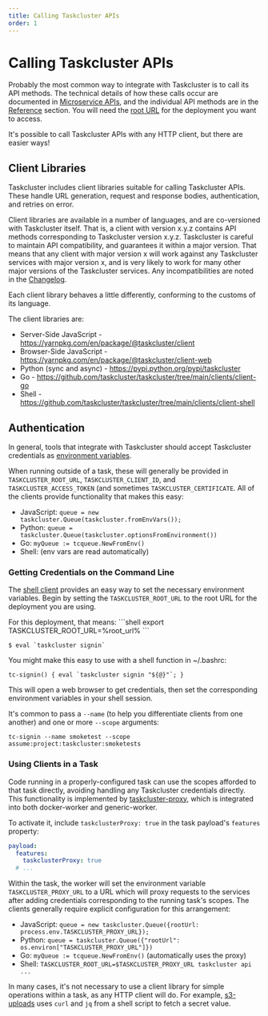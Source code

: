 ```yaml
---
title: Calling Taskcluster APIs
order: 1
---
```



# Calling Taskcluster APIs

Probably the most common way to integrate with Taskcluster is to call its API methods.
The technical details of how these calls occur are documented in [Microservice APIs](/docs/manual/design/apis), and the individual API methods are in the [Reference](/docs/reference) section.
You will need the [root URL](/docs/manual/using/root-urls) for the deployment you want to access.

It's possible to call Taskcluster APIs with any HTTP client, but there are easier ways!

## Client Libraries

Taskcluster includes client libraries suitable for calling Taskcluster APIs.
These handle URL generation, request and response bodies, authentication, and retries on error.

Client libraries are available in a number of languages, and are co-versioned with Taskcluster itself.
That is, a client with version x.y.z contains API methods corresponding to Taskcluster version x.y.z.
Taskcluster is careful to maintain API compatibility, and guarantees it within a major version.
That means that any client with major version x will work against any Taskcluster services with major version x, and is very likely to work for many other major versions of the Taskcluster services.
Any incompatibilities are noted in the [Changelog](https://github.com/taskcluster/taskcluster/blob/main/CHANGELOG.md).

Each client library behaves a little differently, conforming to the customs of its language.

The client libraries are:

* Server-Side JavaScript - https://yarnpkg.com/en/package/@taskcluster/client
* Browser-Side JavaScript - https://yarnpkg.com/en/package/@taskcluster/client-web
* Python (sync and async) - https://pypi.python.org/pypi/taskcluster
* Go - https://github.com/taskcluster/taskcluster/tree/main/clients/client-go
* Shell - https://github.com/taskcluster/taskcluster/tree/main/clients/client-shell

## Authentication

In general, tools that integrate with Taskcluster should accept Taskcluster credentials as [environment variables](/docs/manual/design/env-vars).

When running outside of a task, these will generally be provided in `TASKCLUSTER_ROOT_URL`, `TASKCLUSTER_CLIENT_ID`, and `TASKCLUSTER_ACCESS_TOKEN` (and sometimes `TASKCLUSTER_CERTIFICATE`.
All of the clients provide functionality that makes this easy:

 * JavaScript: `queue = new taskcluster.Queue(taskcluster.fromEnvVars());`
 * Python: `queue = taskcluster.Queue(taskcluster.optionsFromEnvironment())`
 * Go: `myQueue := tcqueue.NewFromEnv()`
 * Shell: (env vars are read automatically)

### Getting Credentials on the Command Line

The [shell client](https://github.com/taskcluster/taskcluster/tree/main/clients/client-shell) provides an easy way to set the necessary environment variables.
Begin by setting the `TASKCLUSTER_ROOT_URL` to the root URL for the deployment you are using.

<SiteSpecific>
For this deployment, that means:
```shell
export TASKCLUSTER_ROOT_URL=%root_url%
```
</SiteSpecific>

```shell
$ eval `taskcluster signin`
```

You might make this easy to use with a shell function in ~/.bashrc:

```shell
tc-signin() { eval `taskcluster signin "${@}"`; }
```

This will open a web browser to get credentials, then set the corresponding environment variables in your shell session.

It's common to pass a `--name` (to help you differentiate clients from one another) and one or more `--scope` arguments:

```shell
tc-signin --name smoketest --scope assume:project:taskcluster:smoketests
```

### Using Clients in a Task

Code running in a properly-configured task can use the scopes afforded to that task directly, avoiding handling any Taskcluster credentials directly.
This functionality is implemented by [taskcluster-proxy](https://github.com/taskcluster/taskcluster-proxy), which is integrated into both docker-worker and generic-worker.

To activate it, include `taskclusterProxy: true` in the task payload's `features` property:

```yaml
payload:
  features:
    taskclusterProxy: true
  # ...
```

Within the task, the worker will set the environment variable `TASKCLUSTER_PROXY_URL` to a URL which will proxy requests to the services after adding credentials corresponding to the running task's scopes.
The clients generally require explicit configuration for this arrangement:

 * JavaScript: `queue = new taskcluster.Queue({rootUrl: process.env.TASKCLUSTER_PROXY_URL});`
 * Python: `queue = taskcluster.Queue({"rootUrl": os.environ["TASKCLUSTER_PROXY_URL"]})`
 * Go: `myQueue := tcqueue.NewFromEnv()` (automatically uses the proxy)
 * Shell: `TASKCLUSTER_ROOT_URL=$TASKCLUSTER_PROXY_URL taskcluster api ...`

In many cases, it's not necessary to use a client library for simple operations within a task, as any HTTP client will do.
For example, [s3-uploads](/docs/manual/using/s3-uploads) uses `curl` and `jq` from a shell script to fetch a secret value.
